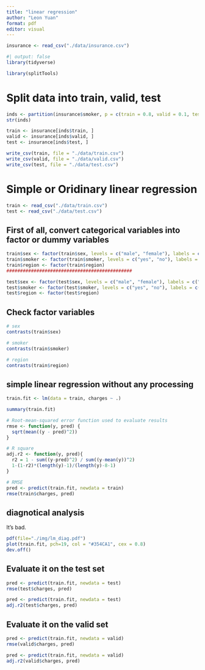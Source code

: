 ```yaml
---
title: "linear regression"
author: "Leon Yuan"
format: pdf
editor: visual
---
```


```r
insurance <- read_csv("./data/insurance.csv")
```

```r
#| output: false
library(tidyverse)
```

```r
library(splitTools)
```

# Split data into train, valid, test

```r
inds <- partition(insurance$smoker, p = c(train = 0.8, valid = 0.1, test = 0.1))
str(inds)

train <- insurance[inds$train, ]
valid <- insurance[inds$valid, ]
test <- insurance[inds$test, ]

write_csv(train, file = "./data/train.csv")
write_csv(valid, file = "./data/valid.csv")
write_csv(test, file = "./data/test.csv")
```


# Simple or Oridinary linear regression

```r
train <- read_csv("./data/train.csv")
test <- read_csv("./data/test.csv")
```

## First of all, convert categorical variables into factor or dummy variables

```r
train$sex <- factor(train$sex, levels = c("male", "female"), labels = c("male", "female"))
train$smoker <- factor(train$smoker, levels = c("yes", "no"), labels = c("yes", "no"))
train$region <- factor(train$region)
##############################################

test$sex <- factor(test$sex, levels = c("male", "female"), labels = c("male", "female"))
test$smoker <- factor(test$smoker, levels = c("yes", "no"), labels = c("yes", "no"))
test$region <- factor(test$region)
```

## Check factor variables

```r
# sex
contrasts(train$sex)
```

```r
# smoker
contrasts(train$smoker)
```

```r
# region
contrasts(train$region)
```

## simple linear regression without any processing

```r
train.fit <- lm(data = train, charges ~ .)
```

```r
summary(train.fit)
```

```r
# Root-mean-squared error function used to evaluate results
rmse <- function(y, pred) {
  sqrt(mean((y - pred)^2))
}
```

```r
# R square
adj.r2 <- function(y, pred){
  r2 = 1 - sum((y-pred)^2) / sum((y-mean(y))^2)
  1-(1-r2)*(length(y)-1)/(length(y)-8-1)
} 
```

```r
# RMSE
pred <- predict(train.fit, newdata = train)
rmse(train$charges, pred)
```


## diagnotical analysis

It's bad.

```r
pdf(file="./img/lm_diag.pdf")
plot(train.fit, pch=19, col = "#354CA1", cex = 0.8)
dev.off()
```

## Evaluate it on the test set

```r
pred <- predict(train.fit, newdata = test)
rmse(test$charges, pred)
```

```r
pred <- predict(train.fit, newdata = test)
adj.r2(test$charges, pred)
```

## Evaluate it on the valid set

```r
pred <- predict(train.fit, newdata = valid)
rmse(valid$charges, pred)
```

```r
pred <- predict(train.fit, newdata = valid)
adj.r2(valid$charges, pred)
```